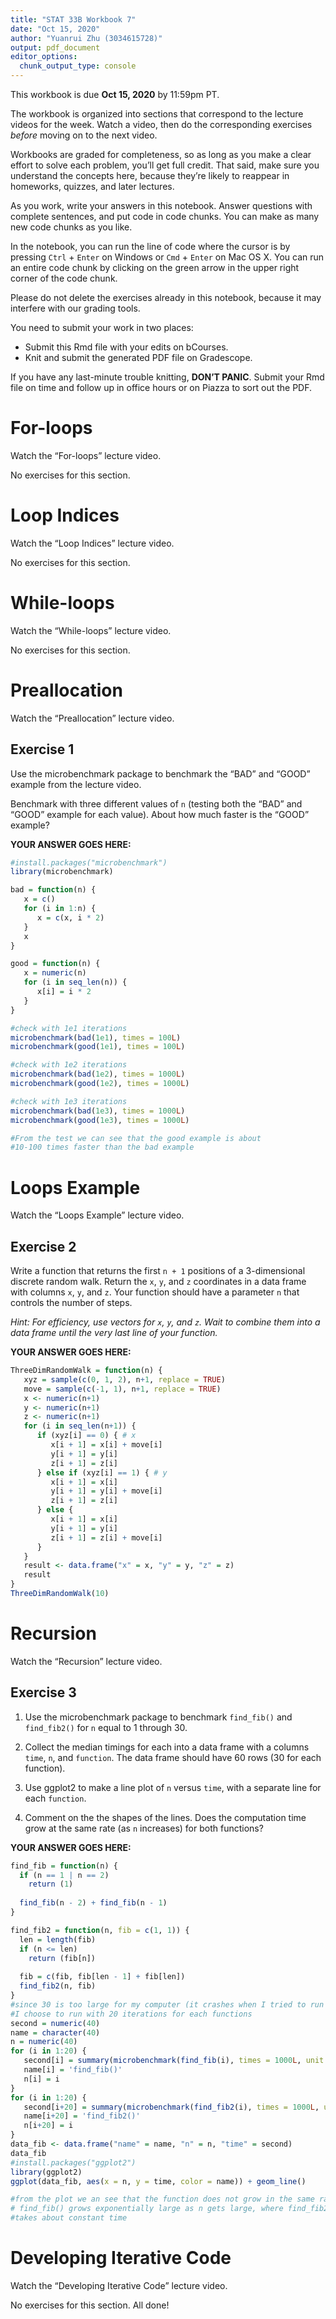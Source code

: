 ```yaml
---
title: "STAT 33B Workbook 7"
date: "Oct 15, 2020"
author: "Yuanrui Zhu (3034615728)"
output: pdf_document
editor_options: 
  chunk_output_type: console
---
```


This workbook is due __Oct 15, 2020__ by 11:59pm PT.

The workbook is organized into sections that correspond to the lecture videos
for the week. Watch a video, then do the corresponding exercises _before_
moving on to the next video.

Workbooks are graded for completeness, so as long as you make a clear effort to
solve each problem, you'll get full credit. That said, make sure you understand
the concepts here, because they're likely to reappear in homeworks, quizzes,
and later lectures.

As you work, write your answers in this notebook. Answer questions with
complete sentences, and put code in code chunks. You can make as many new code
chunks as you like.

In the notebook, you can run the line of code where the cursor is by pressing
`Ctrl` + `Enter` on Windows or `Cmd` + `Enter` on Mac OS X. You can run an
entire code chunk by clicking on the green arrow in the upper right corner of
the code chunk. 

Please do not delete the exercises already in this notebook, because it may
interfere with our grading tools.

You need to submit your work in two places:

* Submit this Rmd file with your edits on bCourses.
* Knit and submit the generated PDF file on Gradescope.

If you have any last-minute trouble knitting, **DON'T PANIC**. Submit your Rmd
file on time and follow up in office hours or on Piazza to sort out the PDF.


For-loops
=========

Watch the "For-loops" lecture video.

No exercises for this section.



Loop Indices
============

Watch the "Loop Indices" lecture video.

No exercises for this section.



While-loops
===========

Watch the "While-loops" lecture video.

No exercises for this section.



Preallocation
=============

Watch the "Preallocation" lecture video.

## Exercise 1

Use the microbenchmark package to benchmark the "BAD" and "GOOD" example from
the lecture video.

Benchmark with three different values of `n` (testing both the "BAD" and "GOOD"
example for each value). About how much faster is the "GOOD" example?

**YOUR ANSWER GOES HERE:**

```r
#install.packages("microbenchmark")
library(microbenchmark)

bad = function(n) {
   x = c()
   for (i in 1:n) {
      x = c(x, i * 2)
   }
   x
}

good = function(n) {
   x = numeric(n)
   for (i in seq_len(n)) {
      x[i] = i * 2
   }
}

#check with 1e1 iterations
microbenchmark(bad(1e1), times = 100L)
microbenchmark(good(1e1), times = 100L)

#check with 1e2 iterations
microbenchmark(bad(1e2), times = 1000L)
microbenchmark(good(1e2), times = 1000L)

#check with 1e3 iterations
microbenchmark(bad(1e3), times = 1000L)
microbenchmark(good(1e3), times = 1000L)

#From the test we can see that the good example is about 
#10-100 times faster than the bad example

```


Loops Example
=============

Watch the "Loops Example" lecture video.

## Exercise 2

Write a function that returns the first `n + 1` positions of a 3-dimensional
discrete random walk. Return the `x`, `y`, and `z` coordinates in a data frame
with columns `x`, `y`, and `z`. Your function should have a parameter `n` that
controls the number of steps.

_Hint: For efficiency, use vectors for `x`, `y`, and `z`. Wait to combine them
into a data frame until the very last line of your function._

**YOUR ANSWER GOES HERE:**

```r
ThreeDimRandomWalk = function(n) {
   xyz = sample(c(0, 1, 2), n+1, replace = TRUE)  
   move = sample(c(-1, 1), n+1, replace = TRUE)
   x <- numeric(n+1)
   y <- numeric(n+1)
   z <- numeric(n+1)
   for (i in seq_len(n+1)) {
      if (xyz[i] == 0) { # x
         x[i + 1] = x[i] + move[i]
         y[i + 1] = y[i]
         z[i + 1] = z[i]
      } else if (xyz[i] == 1) { # y
         x[i + 1] = x[i]
         y[i + 1] = y[i] + move[i]
         z[i + 1] = z[i]
      } else {
         x[i + 1] = x[i]
         y[i + 1] = y[i]
         z[i + 1] = z[i] + move[i]
      }
   }
   result <- data.frame("x" = x, "y" = y, "z" = z)
   result
}
ThreeDimRandomWalk(10)

```


Recursion
=========

Watch the "Recursion" lecture video.


## Exercise 3

1. Use the microbenchmark package to benchmark `find_fib()` and `find_fib2()`
   for `n` equal to 1 through 30.

2. Collect the median timings for each into a data frame with a columns `time`,
   `n`, and `function`. The data frame should have 60 rows (30 for each
   function).

3. Use ggplot2 to make a line plot of `n` versus `time`, with a separate line
   for each `function`.

4. Comment on the the shapes of the lines. Does the computation time grow at
   the same rate (as `n` increases) for both functions?

**YOUR ANSWER GOES HERE:**

```r
find_fib = function(n) {
  if (n == 1 | n == 2)
    return (1)
  
  find_fib(n - 2) + find_fib(n - 1)
}

find_fib2 = function(n, fib = c(1, 1)) {
  len = length(fib)
  if (n <= len)
    return (fib[n])
  
  fib = c(fib, fib[len - 1] + fib[len])
  find_fib2(n, fib)
}
#since 30 is too large for my computer (it crashes when I tried to run with 30 iterations),
#I choose to run with 20 iterations for each functions
second = numeric(40)
name = character(40)
n = numeric(40)
for (i in 1:20) {
   second[i] = summary(microbenchmark(find_fib(i), times = 1000L, unit = 'ms'))[1, "median"]
   name[i] = 'find_fib()'
   n[i] = i
}
for (i in 1:20) {
   second[i+20] = summary(microbenchmark(find_fib2(i), times = 1000L, unit = 'ms'))[1, "median"]
   name[i+20] = 'find_fib2()'
   n[i+20] = i
}
data_fib <- data.frame("name" = name, "n" = n, "time" = second)
data_fib
#install.packages("ggplot2")
library(ggplot2)
ggplot(data_fib, aes(x = n, y = time, color = name)) + geom_line()

#from the plot we an see that the function does not grow in the same rate. 
# find_fib() grows exponentially large as n gets large, where find_fib2() 
#takes about constant time

```


Developing Iterative Code
=========================

Watch the "Developing Iterative Code" lecture video.

No exercises for this section. All done!
